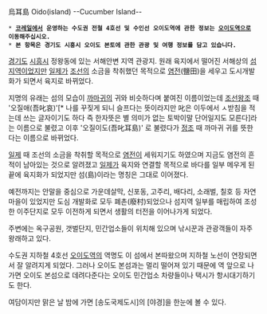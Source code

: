 烏耳島 
Oido(island) --Cucumber Island-- 

 * '''[[코레일]]에서 운영하는 수도권 전철 4호선 및 수인선 오이도역에 관한 정보는 [[오이도역]]으로 이동해주십시오.''' 
 * '''본 항목은 경기도 시흥시 오이도 본토에 관한 관광 및 여행 정보를 담고 있습니다.'''

[[경기도]] [[시흥시]] 정왕동에 있는 서해안변 지역 관광지. 원래 육지에서 떨어진 서해상의 [[섬]]지역이었지만 [[일제]]가 [[조선]]의 소금을 착취했던 목적으로 [[염전]](鹽田)을 세우고 도시개발화가 되면서 육지로 바뀌었다. 

지명의  유래는 섬의 모습이 [[까마귀]]의 귀와 비슷하다며 붙여진 이름이었는데 [[조선]]왕조 때 '오질애(吾叱哀)'[* 나를 꾸짖게 되니 슬프다는 뜻이라지만 叱은 이두에서 ㅅ받침을 적는데 쓰는 글자이기도 하다 즉 한자뜻은 별 의미가 없는 토박이말 단어일지도 모른다]라는 이름으로 불렸고 이후 '오질이도(吾叱耳島)' 로 불렸다가 [[정조]] 때 까마귀 귀를 뜻한다는 이름으로 바뀌었다. 

[[일제]] 때 조선의 소금을 착취할 목적으로 [[염전]]이 세워지기도 하였으며 지금도 염전의 흔적이 남아있는 것으로 알려졌고 [[일제]]가 육지와 연결할 목적으로 바다를 일부 메우게 된 끝에 육지화가 되었지만 섬(島)이라는 명칭은 그대로 이어졌다. 

예전까지는 안말을 중심으로 가운데살막, 신포동, 고주리, 배다리, 소래벌, 칠호 등 자연마을이 있었지만 도심 개발화로 모두 폐촌(廢村)되었으나 섬지역 일부를 매립하여 조성한 이주단지로 모두 이전하게 되면서 생활의 터전을 이어나가게 되었다. 

주변에는 옥구공원, 갯벌단지, 민간업소들이 위치해 있으며 낚시꾼과 관광객들이 자주 왕래하고 있다. 

수도권 지하철 4호선 [[오이도역]]의 역명도 이 섬에서 본따왔으며 지하철 노선이 연장되면서 잘 알려지게 되었다. 그러나 오이도 본섬과는 멀리 떨어져 있기 때문에 역 앞으로 나가면 오이도 본섬으로 데려다준다는 오이도 민간업소 차량들이나 택시가 항시대기하기도 한다. 

여담이지만 맑은 날 밤에 가면 [송도국제도시]의 [야경]을 한눈에 볼 수 있다.
